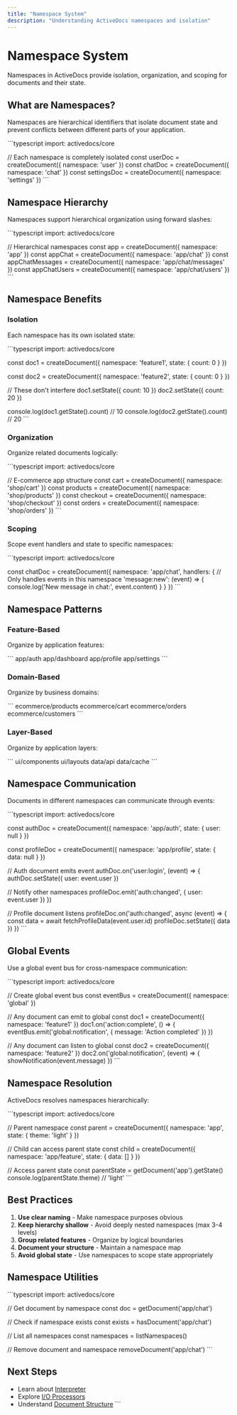 ```yaml
---
title: "Namespace System"
description: "Understanding ActiveDocs namespaces and isolation"
---
```


# Namespace System

Namespaces in ActiveDocs provide isolation, organization, and scoping for documents and their state.

## What are Namespaces?

Namespaces are hierarchical identifiers that isolate document state and prevent conflicts between different parts of your application.

\`\`\`typescript
import: activedocs/core

// Each namespace is completely isolated
const userDoc = createDocument({ namespace: 'user' })
const chatDoc = createDocument({ namespace: 'chat' })
const settingsDoc = createDocument({ namespace: 'settings' })
\`\`\`

## Namespace Hierarchy

Namespaces support hierarchical organization using forward slashes:

\`\`\`typescript
import: activedocs/core

// Hierarchical namespaces
const app = createDocument({ namespace: 'app' })
const appChat = createDocument({ namespace: 'app/chat' })
const appChatMessages = createDocument({ namespace: 'app/chat/messages' })
const appChatUsers = createDocument({ namespace: 'app/chat/users' })
\`\`\`

## Namespace Benefits

### Isolation

Each namespace has its own isolated state:

\`\`\`typescript
import: activedocs/core

const doc1 = createDocument({
  namespace: 'feature1',
  state: { count: 0 }
})

const doc2 = createDocument({
  namespace: 'feature2',
  state: { count: 0 }
})

// These don't interfere
doc1.setState({ count: 10 })
doc2.setState({ count: 20 })

console.log(doc1.getState().count) // 10
console.log(doc2.getState().count) // 20
\`\`\`

### Organization

Organize related documents logically:

\`\`\`typescript
import: activedocs/core

// E-commerce app structure
const cart = createDocument({ namespace: 'shop/cart' })
const products = createDocument({ namespace: 'shop/products' })
const checkout = createDocument({ namespace: 'shop/checkout' })
const orders = createDocument({ namespace: 'shop/orders' })
\`\`\`

### Scoping

Scope event handlers and state to specific namespaces:

\`\`\`typescript
import: activedocs/core

const chatDoc = createDocument({
  namespace: 'app/chat',
  handlers: {
    // Only handles events in this namespace
    'message:new': (event) => {
      console.log('New message in chat:', event.content)
    }
  }
})
\`\`\`

## Namespace Patterns

### Feature-Based

Organize by application features:

\`\`\`
app/auth
app/dashboard
app/profile
app/settings
\`\`\`

### Domain-Based

Organize by business domains:

\`\`\`
ecommerce/products
ecommerce/cart
ecommerce/orders
ecommerce/customers
\`\`\`

### Layer-Based

Organize by application layers:

\`\`\`
ui/components
ui/layouts
data/api
data/cache
\`\`\`

## Namespace Communication

Documents in different namespaces can communicate through events:

\`\`\`typescript
import: activedocs/core

const authDoc = createDocument({
  namespace: 'app/auth',
  state: { user: null }
})

const profileDoc = createDocument({
  namespace: 'app/profile',
  state: { data: null }
})

// Auth document emits event
authDoc.on('user:login', (event) => {
  authDoc.setState({ user: event.user })
  
  // Notify other namespaces
  profileDoc.emit('auth:changed', { user: event.user })
})

// Profile document listens
profileDoc.on('auth:changed', async (event) => {
  const data = await fetchProfileData(event.user.id)
  profileDoc.setState({ data })
})
\`\`\`

## Global Events

Use a global event bus for cross-namespace communication:

\`\`\`typescript
import: activedocs/core

// Create global event bus
const eventBus = createDocument({ namespace: 'global' })

// Any document can emit to global
const doc1 = createDocument({ namespace: 'feature1' })
doc1.on('action:complete', () => {
  eventBus.emit('global:notification', {
    message: 'Action completed'
  })
})

// Any document can listen to global
const doc2 = createDocument({ namespace: 'feature2' })
doc2.on('global:notification', (event) => {
  showNotification(event.message)
})
\`\`\`

## Namespace Resolution

ActiveDocs resolves namespaces hierarchically:

\`\`\`typescript
import: activedocs/core

// Parent namespace
const parent = createDocument({
  namespace: 'app',
  state: { theme: 'light' }
})

// Child can access parent state
const child = createDocument({
  namespace: 'app/feature',
  state: { data: [] }
})

// Access parent state
const parentState = getDocument('app').getState()
console.log(parentState.theme) // 'light'
\`\`\`

## Best Practices

1. **Use clear naming** - Make namespace purposes obvious
2. **Keep hierarchy shallow** - Avoid deeply nested namespaces (max 3-4 levels)
3. **Group related features** - Organize by logical boundaries
4. **Document your structure** - Maintain a namespace map
5. **Avoid global state** - Use namespaces to scope state appropriately

## Namespace Utilities

\`\`\`typescript
import: activedocs/core

// Get document by namespace
const doc = getDocument('app/chat')

// Check if namespace exists
const exists = hasDocument('app/chat')

// List all namespaces
const namespaces = listNamespaces()

// Remove document and namespace
removeDocument('app/chat')
\`\`\`

## Next Steps

- Learn about [Interpreter](/architecture/interpreter)
- Explore [I/O Processors](/architecture/io-processors)
- Understand [Document Structure](/architecture/document-structure)
\`\`\`
